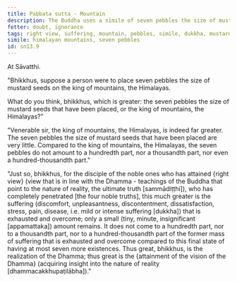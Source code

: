 ```yaml
---
title: Pabbata sutta - Mountain
description: The Buddha uses a simile of seven pebbles the size of mustard seeds placed on the king of mountains, the Himalayas, to illustrate the extent of suffering that is exhausted and overcome by a disciple of the noble ones who has attained right view.
fetter: doubt, ignorance
tags: right view, suffering, mountain, pebbles, simile, dukkha, mustard seeds, himalayan mountains, sn, sn12-21, sn13
simile: himalayan mountains, seven pebbles
id: sn13.9
---
```


At Sāvatthi.

"Bhikkhus, suppose a person were to place seven pebbles the size of mustard seeds on the king of mountains, the Himalayas.

What do you think, bhikkhus, which is greater: the seven pebbles the size of mustard seeds that have been placed, or the king of mountains, the Himalayas?"

"Venerable sir, the king of mountains, the Himalayas, is indeed far greater. The seven pebbles the size of mustard seeds that have been placed are very little. Compared to the king of mountains, the Himalayas, the seven pebbles do not amount to a hundredth part, nor a thousandth part, nor even a hundred-thousandth part."

"Just so, bhikkhus, for the disciple of the noble ones who has attained \{right view} (view that is in line with the Dhamma - teachings of the Buddha that point to the nature of reality, the ultimate truth [sammādiṭṭhi]), who has completely penetrated [the four noble truths], this much greater is the suffering (discomfort, unpleasantness, discontentment, dissatisfaction, stress, pain, disease, i.e. mild or intense suffering [dukkha]) that is exhausted and overcome; only a small (tiny, minute, insignificant [appamattaka]) amount remains. It does not come to a hundredth part, nor to a thousandth part, nor to a hundred-thousandth part of the former mass of suffering that is exhausted and overcome compared to this final state of having at most seven more existences. Thus great, bhikkhus, is the realization of the Dhamma; thus great is the \{attainment of the vision of the Dhamma} (acquiring insight into the nature of reality [dhammacakkhupaṭilābha])."